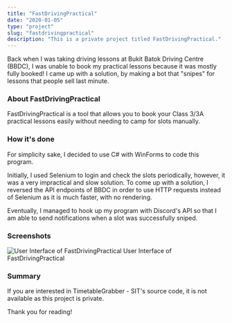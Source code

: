 ```yaml
---
title: "FastDrivingPractical"
date: "2020-01-05"
type: "project"
slug: "fastdrivingpractical"
description: "This is a private project titled FastDrivingPractical."
---
```


Back when I was taking driving lessons at Bukit Batok Driving Centre (BBDC), I was unable to book my
practical lessons because it was mostly fully booked! I came up with a solution, by making a bot that
"snipes" for lessons that people sell last minute.

### About FastDrivingPractical

FastDrivingPractical is a tool that allows you to book your Class 3/3A practical lessons easily
without needing to camp for slots manually.

### How it's done

For simplicity sake, I decided to use C# with WinForms to code this program.

Initially, I used Selenium to login and check the slots periodically, however, it was a very impractical
and slow solution. To come up with a solution, I reversed the API endpoints of BBDC in order to use
HTTP requests instead of Selenium as it is much faster, with no rendering.

Eventually, I managed to hook up my program with Discord's API so that I am able to send notifications
when a slot was successfully sniped.

### Screenshots

![User Interface of FastDrivingPractical](../../images/posts/projects/FastDrivingPractical/UserInterface.png)
User Interface of FastDrivingPractical

### Summary

If you are interested in TimetableGrabber - SIT's source code, it is not available
as this project is private.

Thank you for reading!
